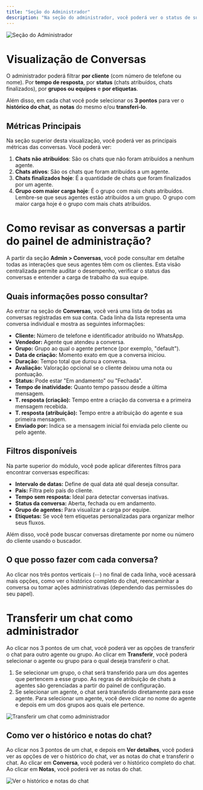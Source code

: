 ```yaml
---
title: "Seção do Administrador"
description: "Na seção do administrador, você poderá ver o status de suas conversas, ver quais agentes têm conversas atribuídas e usar filtros para visualizar as conversas."
---
```


<img src="/images/agent-admin-1.png" alt="Seção do Administrador" />

# Visualização de Conversas

O administrador poderá filtrar **por cliente** (com número de telefone ou nome). Por **tempo de resposta**, por **status** (chats atribuídos, chats finalizados), por **grupos ou equipes** e **por etiquetas**.

Além disso, em cada chat você pode selecionar os **3 pontos** para ver o **histórico do chat**, as **notas** do mesmo e/ou **transferi-lo**.

## Métricas Principais

Na seção superior desta visualização, você poderá ver as principais métricas das conversas. Você poderá ver:

1. **Chats não atribuídos**: São os chats que não foram atribuídos a nenhum agente.
2. **Chats ativos**: São os chats que foram atribuídos a um agente.
3. **Chats finalizados hoje**: É a quantidade de chats que foram finalizados por um agente.
4. **Grupo com maior carga hoje**: É o grupo com mais chats atribuídos.
    <Tip>
    Lembre-se que seus agentes estão atribuídos a um grupo. O grupo com maior carga hoje é o grupo com mais chats atribuídos.
    </Tip>

# Como revisar as conversas a partir do painel de administração?

A partir da seção **Admin > Conversas**, você pode consultar em detalhe todas as interações que seus agentes têm com os clientes. Esta visão centralizada permite auditar o desempenho, verificar o status das conversas e entender a carga de trabalho da sua equipe.

## Quais informações posso consultar?

Ao entrar na seção de **Conversas**, você verá uma lista de todas as conversas registradas em sua conta. Cada linha da lista representa uma conversa individual e mostra as seguintes informações:

- **Cliente:** Número de telefone e identificador atribuído no WhatsApp.
- **Vendedor:** Agente que atendeu a conversa.
- **Grupo:** Grupo ao qual o agente pertence (por exemplo, "default").
- **Data de criação:** Momento exato em que a conversa iniciou.
- **Duração:** Tempo total que durou a conversa.
- **Avaliação:** Valoração opcional se o cliente deixou uma nota ou pontuação.
- **Status:** Pode estar "Em andamento" ou "Fechada".
- **Tempo de inatividade:** Quanto tempo passou desde a última mensagem.
- **T. resposta (criação):** Tempo entre a criação da conversa e a primeira mensagem recebida.
- **T. resposta (atribuição):** Tempo entre a atribuição do agente e sua primeira mensagem.
- **Enviado por:** Indica se a mensagem inicial foi enviada pelo cliente ou pelo agente.

## Filtros disponíveis

Na parte superior do módulo, você pode aplicar diferentes filtros para encontrar conversas específicas:

- **Intervalo de datas:** Define de qual data até qual deseja consultar.
- **País:** Filtra pelo país do cliente.
- **Tempo sem resposta:** Ideal para detectar conversas inativas.
- **Status da conversa:** Aberta, fechada ou em andamento.
- **Grupo de agentes:** Para visualizar a carga por equipe.
- **Etiquetas:** Se você tem etiquetas personalizadas para organizar melhor seus fluxos.

Além disso, você pode buscar conversas diretamente por nome ou número do cliente usando o buscador.

## O que posso fazer com cada conversa?

Ao clicar nos três pontos verticais (⋯) no final de cada linha, você acessará mais opções, como ver o histórico completo do chat, reencaminhar a conversa ou tomar ações administrativas (dependendo das permissões do seu papel).

# Transferir um chat como administrador

Ao clicar nos 3 pontos de um chat, você poderá ver as opções de transferir o chat para outro agente ou grupo. Ao clicar em **Transferir**, você poderá selecionar o agente ou grupo para o qual deseja transferir o chat.

1. Se selecionar um grupo, o chat será transferido para um dos agentes que pertencem a esse grupo. As regras de atribuição de chats a agentes são gerenciadas a partir do painel de configuração.
2. Se selecionar um agente, o chat será transferido diretamente para esse agente. Para selecionar um agente, você deve clicar no nome do agente e depois em um dos grupos aos quais ele pertence.

<img src="/images/agent-admin-2.gif" alt="Transferir um chat como administrador" />

## Como ver o histórico e notas do chat?

Ao clicar nos 3 pontos de um chat, e depois em **Ver detalhes**, você poderá ver as opções de ver o histórico do chat, ver as notas do chat e transferir o chat. Ao clicar em **Conversa**, você poderá ver o histórico completo do chat. Ao clicar em **Notas**, você poderá ver as notas do chat.

<img src="/images/agent-admin-3.gif" alt="Ver o histórico e notas do chat" /> 